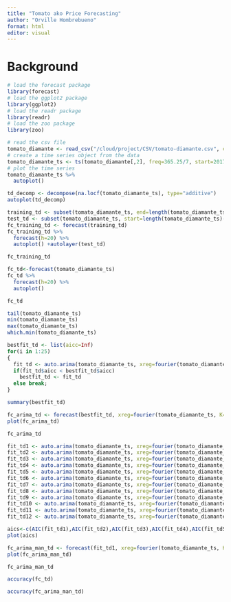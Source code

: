 ```yaml
---
title: "Tomato ako Price Forecasting"
author: "Orville Hombrebueno"
format: html
editor: visual
---
```


# Background

```r
# load the forecast package
library(forecast)
# load the ggplot2 package
library(ggplot2)
# load the readr package
library(readr)
# load the zoo package
library(zoo)

```

```r
# read the csv file
tomato_diamante <- read_csv("/cloud/project/CSV/tomato-diamante.csv", col_types = cols(Week = col_date(format = "%Y-%m-%d")))
# create a time series object from the data
tomato_diamante_ts <- ts(tomato_diamante[,2], freq=365.25/7, start=2017+302/365.25)
# plot the time series
tomato_diamante_ts %>%
  autoplot()

```

```r
td_decomp <- decompose(na.locf(tomato_diamante_ts), type="additive")
autoplot(td_decomp)
```

```r
training_td <- subset(tomato_diamante_ts, end=length(tomato_diamante_ts)-16)
test_td <- subset(tomato_diamante_ts, start=length(tomato_diamante_ts)-16)
fc_training_td <- forecast(training_td)
fc_training_td %>%
  forecast(h=20) %>%
  autoplot() +autolayer(test_td)
```

```r
fc_training_td
```

```r
fc_td<-forecast(tomato_diamante_ts)
fc_td %>%
  forecast(h=20) %>%
  autoplot()
```

```r
fc_td
```

```r
tail(tomato_diamante_ts)
min(tomato_diamante_ts)
max(tomato_diamante_ts)
which.min(tomato_diamante_ts)
```

```r
bestfit_td <- list(aicc=Inf)
for(i in 1:25)
{
  fit_td <- auto.arima(tomato_diamante_ts, xreg=fourier(tomato_diamante_ts, K=i), seasonal=FALSE)
  if(fit_td$aicc < bestfit_td$aicc)
    bestfit_td <- fit_td
  else break;
}
```

```r
summary(bestfit_td)
```

```r
fc_arima_td <- forecast(bestfit_td, xreg=fourier(tomato_diamante_ts, K=1, h=26))
plot(fc_arima_td)
```

```r
fc_arima_td
```

```r
fit_td1 <- auto.arima(tomato_diamante_ts, xreg=fourier(tomato_diamante_ts, K=1), seasonal=FALSE)
fit_td2 <- auto.arima(tomato_diamante_ts, xreg=fourier(tomato_diamante_ts, K=2), seasonal=FALSE)
fit_td3 <- auto.arima(tomato_diamante_ts, xreg=fourier(tomato_diamante_ts, K=3), seasonal=FALSE)
fit_td4 <- auto.arima(tomato_diamante_ts, xreg=fourier(tomato_diamante_ts, K=4), seasonal=FALSE)
fit_td5 <- auto.arima(tomato_diamante_ts, xreg=fourier(tomato_diamante_ts, K=5), seasonal=FALSE)
fit_td6 <- auto.arima(tomato_diamante_ts, xreg=fourier(tomato_diamante_ts, K=6), seasonal=FALSE)
fit_td7 <- auto.arima(tomato_diamante_ts, xreg=fourier(tomato_diamante_ts, K=7), seasonal=FALSE)
fit_td8 <- auto.arima(tomato_diamante_ts, xreg=fourier(tomato_diamante_ts, K=8), seasonal=FALSE)
fit_td9 <- auto.arima(tomato_diamante_ts, xreg=fourier(tomato_diamante_ts, K=9), seasonal=FALSE)
fit_td10 <- auto.arima(tomato_diamante_ts, xreg=fourier(tomato_diamante_ts, K=10), seasonal=FALSE)
fit_td11 <- auto.arima(tomato_diamante_ts, xreg=fourier(tomato_diamante_ts, K=11), seasonal=FALSE)
fit_td12 <- auto.arima(tomato_diamante_ts, xreg=fourier(tomato_diamante_ts, K=12), seasonal=FALSE)
```

```r
aics<-c(AIC(fit_td1),AIC(fit_td2),AIC(fit_td3),AIC(fit_td4),AIC(fit_td5),AIC(fit_td6),AIC(fit_td7),AIC(fit_td8),AIC(fit_td9),AIC(fit_td10),AIC(fit_td11),AIC(fit_td12))
plot(aics)
```

```r
fc_arima_man_td <- forecast(fit_td1, xreg=fourier(tomato_diamante_ts, K=1, h=26))
plot(fc_arima_man_td)
```

```r
fc_arima_man_td
```

```r
accuracy(fc_td)
```

```r
accuracy(fc_arima_man_td)
```
